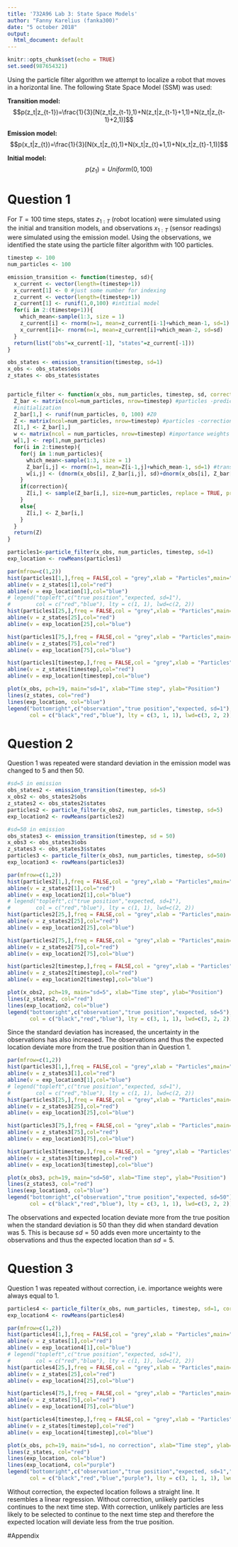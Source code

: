 ```yaml
---
title: '732A96 Lab 3: State Space Models'
author: "Fanny Karelius (fanka300)"
date: "5 october 2018"
output:
  html_document: default
---
```

```r
knitr::opts_chunk$set(echo = TRUE)
set.seed(987654321)
```

Using the particle filter algorithm we attempt to localize a robot that moves in a horizontal line. The following State Space Model (SSM) was used:

**Transition model:**
$$p(z_t|z_{t-1})=\frac{1}{3}[N(z_t|z_{t-1},1)+N(z_t|z_{t-1}+1,1)+N(z_t|z_{t-1}+2,1)]$$

**Emission model:**
$$p(x_t|z_{t})=\frac{1}{3}[N(x_t|z_{t},1)+N(x_t|z_{t}+1,1)+N(x_t|z_{t}-1,1)]$$

**Initial model:**
$$p(z_1)=Uniform(0,100)$$


# Question 1

For $T=100$ time steps, states $z_{1:T}$ (robot location) were simulated using the initial and transition models, and observations $x_{1:T}$ (sensor readings) were simulated using the emission model. Using the observations, we identified the state using the particle filter algorithm with 100 particles.

```r
timestep <- 100
num_particles <- 100

emission_transition <- function(timestep, sd){
  x_current <- vector(length=(timestep+1))
  x_current[1] <- 0 #just some number for indexing
  z_current <- vector(length=(timestep+1))
  z_current[1] <- runif(1,0,100) #intitial model
  for(i in 2:(timestep+1)){
    which_mean<-sample(1:3, size = 1)
    z_current[i] <- rnorm(n=1, mean=z_current[i-1]+which_mean-1, sd=1)
    x_current[i]<- rnorm(n=1, mean=z_current[i]+which_mean-2, sd=sd)
  }
  return(list("obs"=x_current[-1], "states"=z_current[-1]))
}

obs_states <- emission_transition(timestep, sd=1)
x_obs <- obs_states$obs
z_states <- obs_states$states


particle_filter <- function(x_obs, num_particles, timestep, sd, correction=TRUE){
  Z_bar <- matrix(ncol=num_particles, nrow=timestep) #particles -prediction
  #initialization
  Z_bar[1,] <- runif(num_particles, 0, 100) #Z0
  Z <- matrix(ncol=num_particles, nrow=timestep) #particles -correction
  Z[1,] <- Z_bar[1,]
  w <- matrix(ncol = num_particles, nrow=timestep) #importance weights
  w[1,] <- rep(1,num_particles)
  for(i in 2:timestep){
    for(j in 1:num_particles){
      which_mean<-sample(1:3, size = 1)
      Z_bar[i,j] <- rnorm(n=1, mean=Z[i-1,j]+which_mean-1, sd=1) #transition model
      w[i,j] <- (dnorm(x_obs[i], Z_bar[i,j], sd)+dnorm(x_obs[i], Z_bar[i,j]-1, sd)+dnorm(x_obs[i], Z_bar[i,j]+1, sd))/3 #emission model
    }
    if(correction){
      Z[i,] <- sample(Z_bar[i,], size=num_particles, replace = TRUE, prob=w[i,])
    }
    else{
      Z[i,] <- Z_bar[i,]
    }
  }
  return(Z)
}

particles1<-particle_filter(x_obs, num_particles, timestep, sd=1)
exp_location <- rowMeans(particles1)
```

```r
par(mfrow=c(1,2))
hist(particles1[1,],freq = FALSE,col = "grey",xlab = "Particles",main="sd=1, t=1")
abline(v = z_states[1],col="red")
abline(v = exp_location[1],col="blue")
# legend("topleft",c("true position","expected, sd=1"),
#        col = c("red","blue"), lty = c(1, 1), lwd=c(2, 2))
hist(particles1[25,],freq = FALSE,col = "grey",xlab = "Particles",main="sd=1, t=25")
abline(v = z_states[25],col="red")
abline(v = exp_location[25],col="blue")

hist(particles1[75,],freq = FALSE,col = "grey",xlab = "Particles",main="sd=1, t=75")
abline(v = z_states[75],col="red")
abline(v = exp_location[75],col="blue")

hist(particles1[timestep,],freq = FALSE,col = "grey",xlab = "Particles",main="sd=1, t=100")
abline(v = z_states[timestep],col="red")
abline(v = exp_location[timestep],col="blue")

```

```r
plot(x_obs, pch=19, main="sd=1", xlab="Time step", ylab="Position")
lines(z_states, col="red")
lines(exp_location, col="blue")
legend("bottomright",c("observation","true position","expected, sd=1"),
       col = c("black","red","blue"), lty = c(3, 1, 1), lwd=c(3, 2, 2))

```


# Question 2

Question 1 was repeated were standard deviation in the emission model was changed to 5 and then 50.

```r
#sd=5 in emission
obs_states2 <- emission_transition(timestep, sd=5)
x_obs2 <- obs_states2$obs
z_states2 <- obs_states2$states
particles2 <- particle_filter(x_obs2, num_particles, timestep, sd=5)
exp_location2 <- rowMeans(particles2)

#sd=50 in emission
obs_states3 <- emission_transition(timestep, sd = 50)
x_obs3 <- obs_states3$obs
z_states3 <- obs_states3$states
particles3 <- particle_filter(x_obs3, num_particles, timestep, sd=50)
exp_location3 <- rowMeans(particles3)
```

```r
par(mfrow=c(1,2))
hist(particles2[1,],freq = FALSE,col = "grey",xlab = "Particles",main="sd=5, t=1")
abline(v = z_states2[1],col="red")
abline(v = exp_location2[1],col="blue")
# legend("topleft",c("true position","expected, sd=1"),
#        col = c("red","blue"), lty = c(1, 1), lwd=c(2, 2))
hist(particles2[25,],freq = FALSE,col = "grey",xlab = "Particles",main="sd=5, t=25")
abline(v = z_states2[25],col="red")
abline(v = exp_location2[25],col="blue")

hist(particles2[75,],freq = FALSE,col = "grey",xlab = "Particles",main="sd=5, t=75")
abline(v = z_states2[75],col="red")
abline(v = exp_location2[75],col="blue")

hist(particles2[timestep,],freq = FALSE,col = "grey",xlab = "Particles",main="sd=5, t=100")
abline(v = z_states2[timestep],col="red")
abline(v = exp_location2[timestep],col="blue")
```

```r
plot(x_obs2, pch=19, main="sd=5", xlab="Time step", ylab="Position")
lines(z_states2, col="red")
lines(exp_location2, col="blue")
legend("bottomright",c("observation","true position","expected, sd=5"),
       col = c("black","red","blue"), lty = c(3, 1, 1), lwd=c(3, 2, 2))
```

Since the standard deviation has increased, the uncertainty in the observations has also increased. The observations and thus the expected location deviate more from the true position than in Question 1.

```r
par(mfrow=c(1,2))
hist(particles3[1,],freq = FALSE,col = "grey",xlab = "Particles",main="sd=50, t=1")
abline(v = z_states3[1],col="red")
abline(v = exp_location3[1],col="blue")
# legend("topleft",c("true position","expected, sd=1"),
#        col = c("red","blue"), lty = c(1, 1), lwd=c(2, 2))
hist(particles3[25,],freq = FALSE,col = "grey",xlab = "Particles",main="sd=50, t=25")
abline(v = z_states3[25],col="red")
abline(v = exp_location3[25],col="blue")

hist(particles3[75,],freq = FALSE,col = "grey",xlab = "Particles",main="sd=50, t=75", xlim=c(100,145)) #change limits
abline(v = z_states3[75],col="red")
abline(v = exp_location3[75],col="blue")

hist(particles3[timestep,],freq = FALSE,col = "grey",xlab = "Particles",main="sd=50, t=100")
abline(v = z_states3[timestep],col="red")
abline(v = exp_location3[timestep],col="blue")
```

```r
plot(x_obs3, pch=19, main="sd=50", xlab="Time step", ylab="Position")
lines(z_states3, col="red")
lines(exp_location3, col="blue")
legend("bottomright",c("observation","true position","expected, sd=50"),
       col = c("black","red","blue"), lty = c(3, 1, 1), lwd=c(3, 2, 2))
```

The observations and expected location deviate more from the true position when the standard deviation is 50 than they did when standard devation was 5. This is because $sd=50$ adds even more uncertainty to the observations and thus the expected location than $sd=5$.

# Question 3

Question 1 was repeated without correction, i.e. importance weights were always equal to 1.

```r
particles4 <- particle_filter(x_obs, num_particles, timestep, sd=1, correction = FALSE)
exp_location4 <- rowMeans(particles4)
```

```r
par(mfrow=c(1,2))
hist(particles4[1,],freq = FALSE,col = "grey",xlab = "Particles",main="sd=1 no correction, t=1")
abline(v = z_states[1],col="red")
abline(v = exp_location4[1],col="blue")
# legend("topleft",c("true position","expected, sd=1"),
#        col = c("red","blue"), lty = c(1, 1), lwd=c(2, 2))
hist(particles4[25,],freq = FALSE,col = "grey",xlab = "Particles",main="sd=1 no correction, t=25")
abline(v = z_states[25],col="red")
abline(v = exp_location4[25],col="blue")

hist(particles4[75,],freq = FALSE,col = "grey",xlab = "Particles",main="sd=1 no correction, t=75", xlim = c(50,200)) #change limits
abline(v = z_states[75],col="red")
abline(v = exp_location4[75],col="blue")

hist(particles4[timestep,],freq = FALSE,col = "grey",xlab = "Particles",main="sd=1 no correction, t=100")
abline(v = z_states[timestep],col="red")
abline(v = exp_location4[timestep],col="blue")
```

```r
plot(x_obs, pch=19, main="sd=1, no correction", xlab="Time step", ylab="Position")
lines(z_states, col="red")
lines(exp_location, col="blue")
lines(exp_location4, col="purple")
legend("bottomright",c("observation","true position","expected, sd=1","no correction"),
       col = c("black","red","blue","purple"), lty = c(3, 1, 1, 1), lwd=c(3, 2, 2, 2))
```

Without correction, the expected location follows a straight line. It resembles a linear regression. Without correction, unlikely particles continues to the next time step. With correction, unlikely particles are less likely to be selected to continue to the next time step and therefore the expected location will deviate less from the true position.

#Appendix

```r
```
